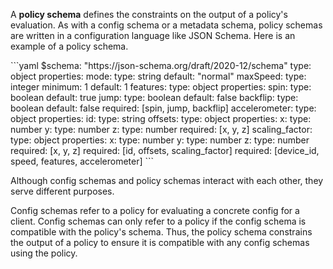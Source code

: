 A **policy schema** defines the constraints on the output of a policy's evaluation. As with a config schema or a metadata schema, policy schemas are written in a configuration language like JSON Schema. Here is an example of a policy schema.

<Accordion title="Policy Schema Example">
```yaml
$schema: "https://json-schema.org/draft/2020-12/schema"
type: object
properties:
  mode:
    type: string
	default: "normal"
  maxSpeed:
    type: integer
    minimum: 1
    default: 1
  features:
    type: object
    properties:
      spin:
        type: boolean
        default: true
      jump:
        type: boolean
        default: false
      backflip:
        type: boolean
        default: false
    required: [spin, jump, backflip]
  accelerometer:
    type: object
    properties:
      id:
        type: string
      offsets:
        type: object
        properties:
          x:
            type: number
          y:
            type: number
          z:
            type: number
        required: [x, y, z]
      scaling_factor:
        type: object
        properties:
          x:
            type: number
          y:
            type: number
          z:
            type: number
        required: [x, y, z]
    required: [id, offsets, scaling_factor]
required: [device_id, speed, features, accelerometer]
```
</Accordion>

Although config schemas and policy schemas interact with each other, they serve different purposes. 

Config schemas refer to a policy for evaluating a concrete config for a client. Config schemas can only refer to a policy if the config schema is compatible with the policy's schema. Thus, the policy schema constrains the output of a policy to ensure it is compatible with any config schemas using the policy.